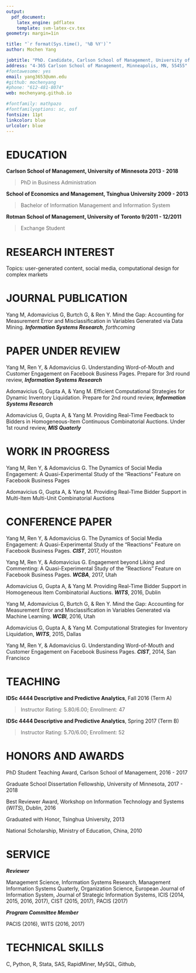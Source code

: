 ```yaml
---
output: 
  pdf_document:
    latex_engine: pdflatex
    template: svm-latex-cv.tex
geometry: margin=1in

title: "`r format(Sys.time(), '%B %Y')`"
author: Mochen Yang

jobtitle: "PhD. Candidate, Carlson School of Management, University of Minnesota"
address: "4-365 Carlson School of Management, Minneapolis, MN, 55455"
#fontawesome: yes
email: yang3653@umn.edu
#github: mochenyang
#phone: "612-481-8074"
web: mochenyang.github.io

#fontfamily: mathpazo
#fontfamilyoptions: sc, osf
fontsize: 11pt
linkcolor: blue
urlcolor: blue
---
```


# EDUCATION

**Carlson School of Management, University of Minnesota \hfill 2013 - 2018**

> PhD in Business Administration

**School of Economics and Management, Tsinghua University \hfill 2009 - 2013**

> Bachelor of Information Management and Information System

**Rotman School of Management, University of Toronto \hfill 9/2011 - 12/2011**

> Exchange Student

\hrulefill

# RESEARCH INTEREST

Topics: user-generated content, social media, computational design for complex markets

\hrulefill

# JOURNAL PUBLICATION

Yang M, Adomavicius G, Burtch G, & Ren Y. Mind the Gap: Accounting for Measurement Error and Misclassification in Variables Generated via Data Mining. **_Information Systems Research_**, _forthcoming_

\hrulefill

# PAPER UNDER REVIEW

Yang M, Ren Y, & Adomavicius G. Understanding Word-of-Mouth and Customer Engagement on Facebook Business Pages. Prepare for 3rd round review, **_Information Systems Research_**

Adomavicius G, Gupta A, & Yang M. Efficient Computational Strategies for Dynamic Inventory Liquidation. Prepare for 2nd round review, **_Information Systems Research_**

Adomavicius G, Gupta A, & Yang M. Providing Real-Time Feedback to Bidders in Homogeneous-Item Continuous Combinatorial Auctions. Under 1st round review, **_MIS Quaterly_**

\hrulefill

# WORK IN PROGRESS

Yang M, Ren Y, & Adomavicius G. The Dynamics of Social Media Engagement: A Quasi-Experimental Study of the "Reactions" Feature on Facebook Business Pages

Adomavicius G, Gupta A, & Yang M. Providing Real-Time Bidder Support in Multi-Item Multi-Unit Combinatorial Auctions

\hrulefill

# CONFERENCE PAPER

Yang M, Ren Y, & Adomavicius G. The Dynamics of Social Media Engagement: A Quasi-Experimental Study of the "Reactions" Feature on Facebook Business Pages. **_CIST_**, 2017, Houston

Yang M, Ren Y, & Adomavicius G. Engagement beyond Liking and Commenting: A Quasi-Experimental Study of the "Reactions" Feature on Facebook Business Pages. **_WCBA_**, 2017, Utah

Adomavicius G, Gupta A, & Yang M. Providing Real-Time Bidder Support in Homogeneous Item Combinatorial Auctions. **_WITS_**, 2016, Dublin

Yang M, Adomavicius G, Burtch G, & Ren Y. Mind the Gap: Accounting for Measurement Error and Misclassification in Variables Generated via Machine Learning. **_WCBI_**, 2016, Utah

Adomavicius G, Gupta A, & Yang M. Computational Strategies for Inventory Liquidation, **_WITS_**, 2015, Dallas

Yang M, Ren Y, & Adomavicius G. Understanding Word-of-Mouth and Customer Engagement on Facebook Business Pages. **_CIST_**, 2014, San Francisco

\hrulefill

# TEACHING

**IDSc 4444 Descriptive and Predictive Analytics**, Fall 2016 (Term A)

> Instructor Rating: 5.80/6.00; Enrollment: 47

**IDSc 4444 Descriptive and Predictive Analytics**, Spring 2017 (Term B)

> Instructor Rating: 5.70/6.00; Enrollment: 52

\hrulefill

# HONORS AND AWARDS

PhD Student Teaching Award, Carlson School of Management, 2016 - 2017

Graduate School Dissertation Fellowship, University of Minnesota, 2017 - 2018

Best Reviewer Award, Workshop on Information Technology and Systems (_WITS_), Dublin, 2016

Graduated with Honor, Tsinghua University, 2013

National Scholarship, Ministry of Education, China, 2010

\hrulefill

# SERVICE

**_Reviewer_**

Management Science, Information Systems Research, Management Information Systems Quaterly, Organization Science, European Journal of Information System, Journal of Strategic Information Systems, ICIS (2014, 2015, 2016, 2017), CIST (2015, 2017), PACIS (2017)

**_Program Committee Member_**

PACIS (2016), WITS (2016, 2017)

\hrulefill

# TECHNICAL SKILLS

C, Python, R, Stata, SAS, RapidMiner, MySQL, Github, \LaTeX